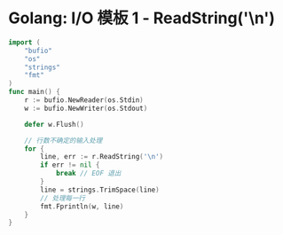 # Golang: I/O 模板 1 - ReadString('\n') 
```go
import (
    "bufio"
    "os"
    "strings"
    "fmt"
)
func main() {
	r := bufio.NewReader(os.Stdin)
	w := bufio.NewWriter(os.Stdout)

	defer w.Flush()

	// 行数不确定的输入处理
	for {
		line, err := r.ReadString('\n')
		if err != nil {
			break // EOF 退出
		}
		line = strings.TrimSpace(line)
		// 处理每一行
		fmt.Fprintln(w, line)
	}
}
```
<div class="goplay-container"></div>